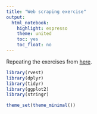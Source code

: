 ```yaml
---
title: "Web scraping exercise"
output: 
  html_notebook: 
    highlight: espresso
    theme: united
    toc: yes
    toc_float: no
---
```


Repeating the exercises from [here](http://prokulski.net/index.php/2017/04/06/mieszkanie-do-wynajecia/). 

```r
library(rvest)
library(dplyr)
library(tidyr)
library(ggplot2)
library(stringr)

theme_set(theme_minimal())

```


